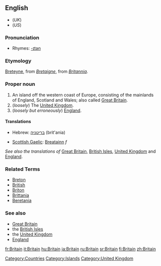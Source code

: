 ==English==
*(''UK'') {{SAMPA|/"brIt(@)n/}}
*(''US'') {{SAMPA|/br\`ItIn/}}

===Pronunciation===
*Rhymes: [[Rhymes:English:-ɪtən|-ɪtən]]

===Etymology===
[[Breteyne]], from {{OF.}} ''[[Bretaigne]]'', from {{L.}} ''[[Britannia]]''.

===Proper noun===
{{en-proper-noun}}
# An island off the western coast of Europe, consisting of the mainlands of England, Scotland and Wales; also called [[Great Britain]].
#(''loosely'') The [[United Kingdom]].
#(''loosely but erroneously'') [[England]].

====Translations====
{{top}}
*Hebrew: [[בריטניה]] (brit'ania) 
{{mid}}
*[[Scottish Gaelic]]: [[Breatainn]] ''f''
{{bottom}}
''See also the translations of'' [[Great Britain]], [[British Isles]], [[United Kingdom]] and [[England]].

===Related Terms===
*[[Breton]]
*[[British]]
*[[Briton]]
*[[Brittania]]
*[[Beretania]]

===See also===
*[[Great Britain]]
*the [[British Isles]]
*the [[United Kingdom]]
*[[England]]

[[Category:Countries]]
[[Category:Islands]]
[[Category:United Kingdom]]

[[fr:Britain]]
[[it:Britain]]
[[hu:Britain]]
[[ja:Britain]]
[[ru:Britain]]
[[sr:Britain]]
[[fi:Britain]]
[[zh:Britain]]